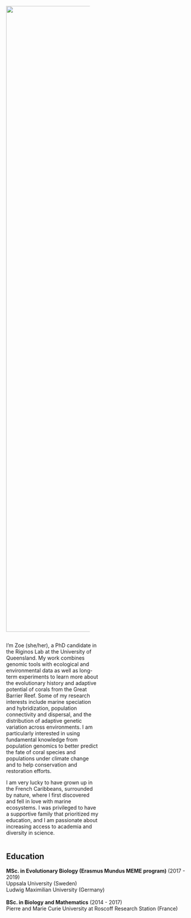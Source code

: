 <style>

.add-space{

padding-right: 5%;

}

</style>

::: {.column width="45%" .add-space}
![](img/Headshot.jpg){width="1693"}
:::

::: {.column width=50%}
I'm Zoe (she/her), a PhD candidate in the Riginos Lab at the University of Queensland. My work combines genomic tools with ecological and environmental data as well as long-term experiments to learn more about the evolutionary history and adaptive potential of corals from the Great Barrier Reef. Some of my research interests include marine speciation and hybridization, population connectivity and dispersal, and the distribution of adaptive genetic variation across environments. I am particularly interested in using fundamental knowledge from population genomics to better predict the fate of coral species and populations under climate change and to help conservation and restoration efforts.

I am very lucky to have grown up in the French Caribbeans, surrounded by nature, where I first discovered and fell in love with marine ecosystems. I was privileged to have a supportive family that prioritized my education, and I am passionate about increasing access to academia and diversity in science.    
:::

## Education

**MSc. in Evolutionary Biology (Erasmus Mundus MEME program)** (2017 - 2019)\
Uppsala University (Sweden)\
Ludwig Maximilian University (Germany)\
\
**BSc. in Biology and Mathematics** (2014 - 2017)\
Pierre and Marie Curie University at Roscoff Research Station (France)\
\
